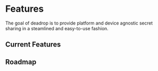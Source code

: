 # Features

The goal of deadrop is to provide platform and device agnostic secret sharing in a steamlined and easy-to-use fashion.

## Current Features


## Roadmap
